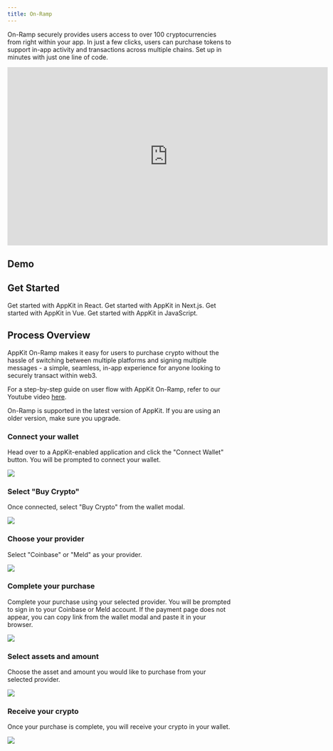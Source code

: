 ```yaml
---
title: On-Ramp
---
```


On-Ramp securely provides users access to over 100 cryptocurrencies from right within your app. In just a few clicks, users can purchase tokens to support in-app activity and transactions across multiple chains. Set up in minutes with just one line of code.

<iframe width="720" height="400" src="https://www.youtube.com/embed/B05eA3ufp-Y?si=hcRl_ZLf5qZ2l5pC" title="YouTube video player" frameborder="0" allow="accelerometer; autoplay; clipboard-write; encrypted-media; gyroscope; picture-in-picture; web-share" referrerpolicy="strict-origin-when-cross-origin" allowfullscreen></iframe>

## Demo

<CardGroup cols={2}>
    <Card icon="flask" title="Try Demo" href="https://appkit-lab.reown.com/library/wagmi/" />
</CardGroup>

## Get Started

<CardGroup cols={2}>
  <Card title="React" icon="react" href="/appkit/react/transactions/onramp">
    Get started with AppKit in React.
  </Card>

<Card title="Next.js" icon="square-n" href="/appkit/next/transactions/onramp">
  Get started with AppKit in Next.js.
</Card>

<Card title="Vue" icon="vuejs" href="/appkit/vue/transactions/onramp">
  Get started with AppKit in Vue.
</Card>

  <Card title="JavaScript" icon="js" href="/appkit/javascript/transactions/onramp">
    Get started with AppKit in JavaScript.
  </Card>
</CardGroup>

## Process Overview

AppKit On-Ramp makes it easy for users to purchase crypto without the hassle of switching between multiple platforms and signing multiple messages - a simple, seamless, in-app experience for anyone looking to securely transact within web3.

For a step-by-step guide on user flow with AppKit On-Ramp, refer to our Youtube video [here](https://youtu.be/m1E_N5b3r18?t=241&feature=shared).

<Note>
  On-Ramp is supported in the latest version of AppKit. If you are using an
  older version, make sure you upgrade.
</Note>

### Connect your wallet

Head over to a AppKit-enabled application and click the "Connect Wallet" button. You will be prompted to connect your wallet.

<Frame>
  <img src="/images/w3m/onramp/1.png" />
</Frame>

### Select "Buy Crypto"

Once connected, select "Buy Crypto" from the wallet modal.

<Frame>
  <img src="/images/w3m/onramp/2.png" />
</Frame>

### Choose your provider

Select "Coinbase" or "Meld" as your provider.

<Frame>
  <img src="/images/new-onramp.png" />
</Frame>

### Complete your purchase

Complete your purchase using your selected provider. You will be prompted to sign in to your Coinbase or Meld account.
If the payment page does not appear, you can copy link from the wallet modal and paste it in your browser.

<Frame>
  <img src="/images/w3m/onramp/4.png" />
</Frame>

### Select assets and amount

Choose the asset and amount you would like to purchase from your selected provider.

<Frame>
  <img src="/images/w3m/onramp/5.png" />
</Frame>

### Receive your crypto

Once your purchase is complete, you will receive your crypto in your wallet.

<Frame>
  <img src="/images/w3m/onramp/6.png" />
</Frame>
